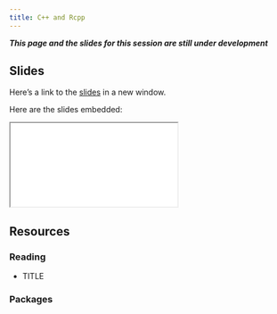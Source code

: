 ```yaml
---
title: C++ and Rcpp
---
```


***This page and the slides for this session are still under development***

## Slides

Here's a link to the [slides](/slides/02-advanced/05-C++/index.qmd){target="_blank"} in a new window. 

Here are the slides embedded:

<iframe class="slide-deck ar3x2" src="/slides/02-advanced/05-C++/index.html" title="C++ and Rcpp slides">
</iframe>

## Resources

### Reading

- TITLE

  <LINK>


### Packages
